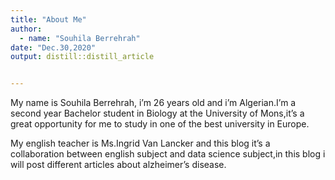 ```yaml
---
title: "About Me"
author: 
  - name: "Souhila Berrehrah" 
date: "Dec.30,2020"
output: distill::distill_article


---
```


My name is Souhila Berrehrah, i'm 26 years old and i'm Algerian.I'm a second year Bachelor student in Biology at the University of Mons,it's a great opportunity for me to study in one of the best university in Europe.

My english teacher is Ms.Ingrid Van Lancker and this blog it's a collaboration between english subject and data science subject,in this blog i will post different articles about alzheimer's disease.







